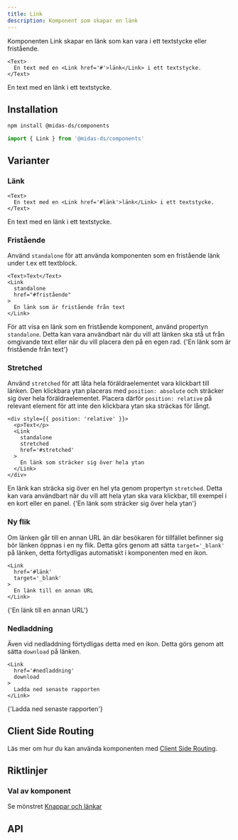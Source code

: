 ```yaml
---
title: Link
description: Komponent som skapar en länk
---
```



<ComponentHeader
  name='Link'
  friendlyName='Länk'
/>

Komponenten Link skapar en länk som kan vara i ett textstycke eller fristående.

```tsx title=Link
<Text>
  En text med en <Link href='#'>länk</Link> i ett textstycke.
</Text>
```

<div className='card'>
  <Text>
    En text med en <Link href='#'>länk</Link> i ett textstycke.
  </Text>
</div>

## Installation

```bash npm2yarn
npm install @midas-ds/components
```

```jsx
import { Link } from '@midas-ds/components'
```

## Varianter

### Länk

```tsx {2}
<Text>
  En text med en <Link href='#länk'>länk</Link> i ett textstycke.
</Text>
```

<div className='card'>
  <Text>
    En text med en <Link href='#länk'>länk</Link> i ett textstycke.
  </Text>
</div>

### Fristående

Använd `standalone` för att använda komponenten som en fristående länk under t.ex ett textblock.

```tsx {3}
<Text>Text</Text>
<Link
  standalone
  href="#fristående"
>
  En länk som är fristående från text
</Link>
```

<div className='card'>
  För att visa en länk som en fristående komponent, använd propertyn <code>standalone</code>. Detta kan vara användbart
  när du vill att länken ska stå ut från omgivande text eller när du vill placera den på en egen rad.
  <Link
    standalone
    href='#fristående'
  >
    {'En länk som är fristående från text'}
  </Link>
</div>

### Stretched

Använd `stretched` för att låta hela föräldraelementet vara klickbart till länken. Den klickbara ytan placeras med `position: absolute` och sträcker sig över hela föräldraelementet. Placera därför `position: relative` på relevant element för att inte den klickbara ytan ska sträckas för långt.

```tsx {1,5,10}
<div style={{ position: 'relative' }}>
  <p>Text</p>
  <Link
    standalone
    stretched
    href='#stretched'
  >
    En länk som sträcker sig över hela ytan
  </Link>
</div>
```

<div className='card'>
  <div
    style={{
      position: 'relative',
      background: semantic.layer01,
      padding: '1rem',
    }}
  >
    En länk kan sträcka sig över en hel yta genom propertyn <code>stretched</code>. Detta kan vara användbart när du
    vill att hela ytan ska vara klickbar, till exempel i en kort eller en panel.
    <Link
      standalone
      stretched
      href='#stretched'
    >
      {'En länk som sträcker sig över hela ytan'}
    </Link>
  </div>
</div>

### Ny flik

Om länken går till en annan URL än där besökaren för tillfället befinner sig bör länken öppnas i en ny flik. Detta görs genom att sätta `target='_blank'` på länken, detta förtydligas automatiskt i komponenten med en ikon.

```tsx {3}
<Link
  href='#länk'
  target='_blank'
>
  En länk till en annan URL
</Link>
```

<div className='card'>
  <Link
    href='#länk'
    target='_blank'
  >
    {'En länk till en annan URL'}
  </Link>
</div>

### Nedladdning

Även vid nedladdning förtydligas detta med en ikon. Detta görs genom att sätta `download` på länken.

```tsx {3}
<Link
  href='#nedladdning'
  download
>
  Ladda ned senaste rapporten
</Link>
```

<div className='card'>
  <Link
    href='#nedladdning'
    download
  >
    {'Ladda ned senaste rapporten'}
  </Link>
</div>

## Client Side Routing

Läs mer om hur du kan använda komponenten med [Client Side Routing](/dev/client-side-routing).

## Riktlinjer

### Val av komponent

Se mönstret [Knappar och länkar](/design-patterns/buttons-and-links)

## API

<PropTable name='Link' />
